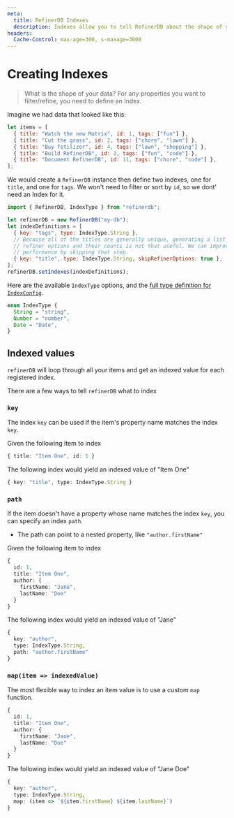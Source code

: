 ```yaml
---
meta:
  title: RefinerDB Indexes
  description: Indexes allow you to tell RefinerDB about the shape of your data.
headers:
  Cache-Control: max-age=300, s-maxage=3600
---
```


# Creating Indexes

> What is the shape of your data? For any properties you want to filter/refine, you need to define an Index.

Imagine we had data that looked like this:

```javascript
let items = [
  { title: "Watch the new Matrix", id: 1, tags: ["fun"] },
  { title: "Cut the grass", id: 2, tags: ["chore", "lawn"] },
  { title: "Buy fetilizer", id: 4, tags: ["lawn", "shopping"] },
  { title: "Build RefinerDB", id: 3, tags: ["fun", "code"] },
  { title: "Document RefinerDB", id: 11, tags: ["chore", "code"] },
];
```

We would create a `RefinerDB` instance then define two indexes, one for `title`, and one for `tags`. We won't need to filter or sort by `id`, so we dont' need an Index for it.

```javascript
import { RefinerDB, IndexType } from "refinerdb";

let refinerDB = new RefinerDB("my-db");
let indexDefinitions = [
  { key: "tags", type: IndexType.String },
  // Because all of the titles are generally unique, generating a list of
  // refiner options and their counts is not that useful. We can improve
  // performance by skipping that step.
  { key: "title", type: IndexType.String, skipRefinerOptions: true },
];
refinerDB.setIndexes(indexDefinitions);
```

Here are the available `IndexType` options, and the [full type definition for `IndexConfig`](/reference/core-api#indexconfig).

```typescript
enum IndexType {
  String = "string",
  Number = "number",
  Date = "Date",
}
```

## Indexed values

`refinerDB` will loop through all your items and get an indexed value for each registered index.

There are a few ways to tell `refinerDB` what to index

### `key`

The index `key` can be used if the item's property name matches the index `key`.

Given the following item to index

```ts
{ title: "Item One", id: 1 }
```

The following index would yield an indexed value of "Item One"

```ts
{ key: "title", type: IndexType.String }
```

### `path`

If the item doesn't have a property whose name matches the index `key`, you can specify an index `path`.

- The path can point to a nested property, like `"author.firstName"`

Given the following item to index

```ts
{
  id: 1,
  title: "Item One",
  author: {
    firstName: "Jane",
    lastName: "Doe"
  }
}
```

The following index would yield an indexed value of "Jane"

```ts
{
  key: "author",
  type: IndexType.String,
  path: "author.firstName"
}
```

### `map(item => indexedValue)`

The most flexible way to index an item value is to use a custom `map` function.

```ts
{
  id: 1,
  title: "Item One",
  author: {
    firstName: "Jane",
    lastName: "Doe"
  }
}
```

The following index would yield an indexed value of "Jane Doe"

```ts
{
  key: "author",
  type: IndexType.String,
  map: (item => `${item.firstName} ${item.lastName}`)
}
```
